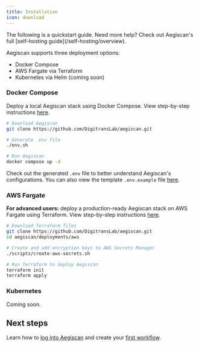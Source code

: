 ```yaml
---
title: Installation
icon: download
---
```



<Info>
  The following is a quickstart guide.
  Need more help? Check out Aegiscan's full [self-hosting guide](/self-hosting/overview).
</Info>

Aegiscan supports three deployment options:

- Docker Compose
- AWS Fargate via Terraform
- Kubernetes via Helm (coming soon)

### Docker Compose

<DeploymentNote />

Deploy a local Aegiscan stack using Docker Compose. View step-by-step instructions [here](https://docs.aegiscan.com/self-hosting/deployment-options/docker-compose).

```bash
# Download Aegiscan
git clone https://github.com/DigitransLab/aegiscan.git

# Generate .env file
./env.sh

# Run Aegiscan
docker compose up -d
```

<PublicUrlNote />

Check out the generated `.env` file to better understand Aegiscan's configurations.
You can also view the template `.env.example` file [here](https://github.com/DigitransLab/aegiscan/blob/0.27.3/.env.example).

### AWS Fargate

**For advanced users:** deploy a production-ready Aegiscan stack on AWS Fargate using Terraform. View step-by-step instructions [here](https://docs.aegiscan.com/self-hosting/deployment-options/aws-ecs).

```bash
# Download Terraform files
git clone https://github.com/DigitransLab/aegiscan.git
cd aegiscan/deployments/aws

# Create and add encryption keys to AWS Secrets Manager
./scripts/create-aws-secrets.sh

# Run Terraform to deploy Aegiscan
terraform init
terraform apply
```

### Kubernetes

Coming soon.

## Next steps

Learn how to [log into Aegiscan](/quickstart/admin) and create your [first workflow](/quickstart/tutorial).
